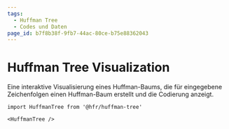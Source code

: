 ```yaml
---
tags:
  - Huffman Tree
  - Codes und Daten
page_id: b7f8b38f-9fb7-44ac-80ce-b75e88362043
---
```



# Huffman Tree Visualization

Eine interaktive Visualisierung eines Huffman-Baums, die für eingegebene Zeichenfolgen einen Huffman-Baum erstellt und die Codierung anzeigt.

```mdx
import HuffmanTree from '@hfr/huffman-tree'

<HuffmanTree />
```

<BrowserWindow>
    <HuffmanTree />
</BrowserWindow>
